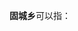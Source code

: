 '''固城乡'''可以指：
{{PRC admin/disambig|41/09/22/209/000|41/15/27/202/000|41/16/21/202/000|62/10/24/203/000|62/12/26/209/000}}
{{disambig|cat=三字中国乡名消歧义}}